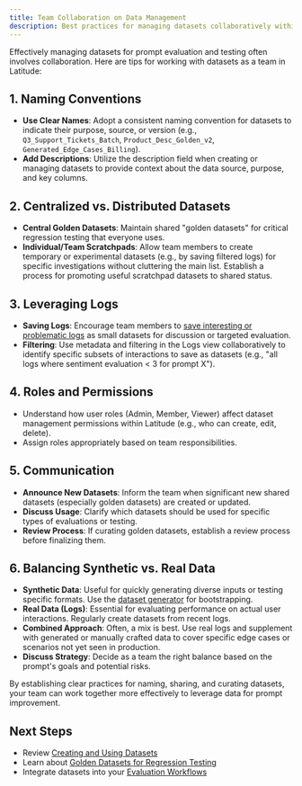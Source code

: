 ```yaml
---
title: Team Collaboration on Data Management
description: Best practices for managing datasets collaboratively within your team.
---
```


Effectively managing datasets for prompt evaluation and testing often involves collaboration. Here are tips for working with datasets as a team in Latitude:

## 1. Naming Conventions

- **Use Clear Names**: Adopt a consistent naming convention for datasets to indicate their purpose, source, or version (e.g., `Q3_Support_Tickets_Batch`, `Product_Desc_Golden_v2`, `Generated_Edge_Cases_Billing`).
- **Add Descriptions**: Utilize the description field when creating or managing datasets to provide context about the data source, purpose, and key columns.

## 2. Centralized vs. Distributed Datasets

- **Central Golden Datasets**: Maintain shared "golden datasets" for critical regression testing that everyone uses.
- **Individual/Team Scratchpads**: Allow team members to create temporary or experimental datasets (e.g., by saving filtered logs) for specific investigations without cluttering the main list. Establish a process for promoting useful scratchpad datasets to shared status.

## 3. Leveraging Logs

- **Saving Logs**: Encourage team members to [save interesting or problematic logs](/guides/datasets/overview#3-saving-logs-as-datasets) as small datasets for discussion or targeted evaluation.
- **Filtering**: Use metadata and filtering in the Logs view collaboratively to identify specific subsets of interactions to save as datasets (e.g., "all logs where sentiment evaluation < 3 for prompt X").

## 4. Roles and Permissions

- Understand how user roles (Admin, Member, Viewer) affect dataset management permissions within Latitude (e.g., who can create, edit, delete).
- Assign roles appropriately based on team responsibilities.

## 5. Communication

- **Announce New Datasets**: Inform the team when significant new shared datasets (especially golden datasets) are created or updated.
- **Discuss Usage**: Clarify which datasets should be used for specific types of evaluations or testing.
- **Review Process**: If curating golden datasets, establish a review process before finalizing them.

## 6. Balancing Synthetic vs. Real Data

- **Synthetic Data**: Useful for quickly generating diverse inputs or testing specific formats. Use the [dataset generator](/guides/datasets/overview#2-generating-synthetic-data) for bootstrapping.
- **Real Data (Logs)**: Essential for evaluating performance on actual user interactions. Regularly create datasets from recent logs.
- **Combined Approach**: Often, a mix is best. Use real logs and supplement with generated or manually crafted data to cover specific edge cases or scenarios not yet seen in production.
- **Discuss Strategy**: Decide as a team the right balance based on the prompt's goals and potential risks.

By establishing clear practices for naming, sharing, and curating datasets, your team can work together more effectively to leverage data for prompt improvement.

## Next Steps

- Review [Creating and Using Datasets](/guides/datasets/overview)
- Learn about [Golden Datasets for Regression Testing](/guides/datasets/golden-datasets)
- Integrate datasets into your [Evaluation Workflows](/guides/evaluations/integrating-evaluations-workflow)
